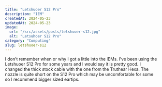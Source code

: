 ```yaml
---
title: "Letshuoer S12 Pro"
description: "IEM"
createdAt: 2024-05-23
updatedAt: 2024-05-23
image:
  url: "/src/assets/posts/letshuoer-s12.jpg"
  alt: "Letsuhoer S12 Pro"
category: "Computing"
slug: letshuoer-s12
---
```


I don't remember when or why I got a little into the IEMs.
I've been using the Letshuoer S12 Pro for some years and I would say it is pretty good.
I changed the thick stock cable with the one from the Truthear Hexa.
The nozzle is quite short on the S12 Pro which may be uncomfortable for some so I recommend bigger sized eartips.
